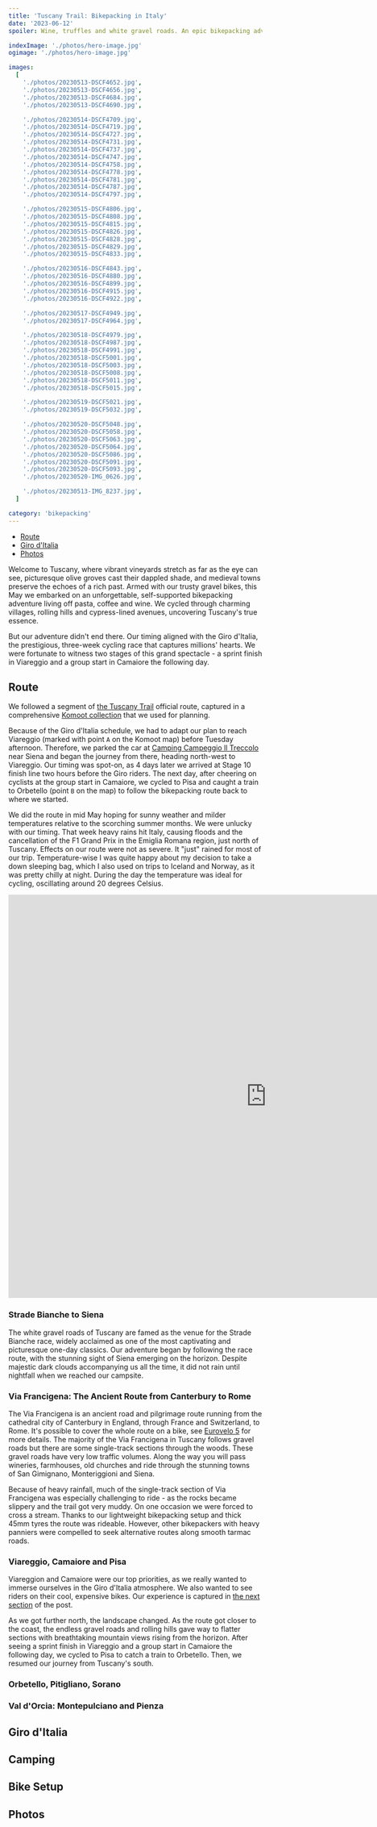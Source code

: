 ```yaml
---
title: 'Tuscany Trail: Bikepacking in Italy'
date: '2023-06-12'
spoiler: Wine, truffles and white gravel roads. An epic bikepacking adventure in Tuscany that took us off the beaten path and got us see two stages of the Giro d'Italia.

indexImage: './photos/hero-image.jpg'
ogimage: './photos/hero-image.jpg'

images:
  [
    './photos/20230513-DSCF4652.jpg',
    './photos/20230513-DSCF4656.jpg',
    './photos/20230513-DSCF4684.jpg',
    './photos/20230513-DSCF4690.jpg',

    './photos/20230514-DSCF4709.jpg',
    './photos/20230514-DSCF4719.jpg',
    './photos/20230514-DSCF4727.jpg',
    './photos/20230514-DSCF4731.jpg',
    './photos/20230514-DSCF4737.jpg',
    './photos/20230514-DSCF4747.jpg',
    './photos/20230514-DSCF4758.jpg',
    './photos/20230514-DSCF4778.jpg',
    './photos/20230514-DSCF4781.jpg',
    './photos/20230514-DSCF4787.jpg',
    './photos/20230514-DSCF4797.jpg',

    './photos/20230515-DSCF4806.jpg',
    './photos/20230515-DSCF4808.jpg',
    './photos/20230515-DSCF4815.jpg',
    './photos/20230515-DSCF4826.jpg',
    './photos/20230515-DSCF4828.jpg',
    './photos/20230515-DSCF4829.jpg',
    './photos/20230515-DSCF4833.jpg',

    './photos/20230516-DSCF4843.jpg',
    './photos/20230516-DSCF4880.jpg',
    './photos/20230516-DSCF4899.jpg',
    './photos/20230516-DSCF4915.jpg',
    './photos/20230516-DSCF4922.jpg',

    './photos/20230517-DSCF4949.jpg',
    './photos/20230517-DSCF4964.jpg',

    './photos/20230518-DSCF4979.jpg',
    './photos/20230518-DSCF4987.jpg',
    './photos/20230518-DSCF4991.jpg',
    './photos/20230518-DSCF5001.jpg',
    './photos/20230518-DSCF5003.jpg',
    './photos/20230518-DSCF5008.jpg',
    './photos/20230518-DSCF5011.jpg',
    './photos/20230518-DSCF5015.jpg',

    './photos/20230519-DSCF5021.jpg',
    './photos/20230519-DSCF5032.jpg',

    './photos/20230520-DSCF5048.jpg',
    './photos/20230520-DSCF5058.jpg',
    './photos/20230520-DSCF5063.jpg',
    './photos/20230520-DSCF5064.jpg',
    './photos/20230520-DSCF5086.jpg',
    './photos/20230520-DSCF5091.jpg',
    './photos/20230520-DSCF5093.jpg',
    './photos/20230520-IMG_0626.jpg',

    './photos/20230513-IMG_8237.jpg',
  ]

category: 'bikepacking'
---
```


- [Route](#route)
- [Giro d'Italia](#giro-ditalia)
- [Photos](#photos)

<MakeItBigContainer>
  <ImageComponent
    image={props.frontmatter.images[13]}
    description=""
  ></ImageComponent>
</MakeItBigContainer>

Welcome to Tuscany, where vibrant vineyards stretch as far as the eye can see, picturesque olive groves cast their dappled shade, and medieval towns preserve the echoes of a rich past. Armed with our trusty gravel bikes, this May we embarked on an unforgettable, self-supported bikepacking adventure living off pasta, coffee and wine. We cycled through charming villages, rolling hills and cypress-lined avenues, uncovering Tuscany's true essence.

But our adventure didn't end there. Our timing aligned with the Giro d'Italia, the prestigious, three-week cycling race that captures millions' hearts. We were fortunate to witness two stages of this grand spectacle - a sprint finish in Viareggio and a group start in Camaiore the following day.

## Route

We followed a segment of [the Tuscany Trail](https://www.tuscanytrail.it/en/) official route, captured in a comprehensive [Komoot collection](https://www.komoot.com/collection/1194075/the-tuscany-trail-bikepacking-in-the-heart-of-italy) that we used for planning.

Because of the Giro d'Italia schedule, we had to adapt our plan to reach Viareggio (marked with point `A` on the Komoot map) before Tuesday afternoon. Therefore, we parked the car at [Camping Campeggio Il Treccolo](https://www.google.com/maps?cid=5080116974213461952) near Siena and began the journey from there, heading north-west to Viareggio. Our timing was spot-on, as 4 days later we arrived at Stage 10 finish line two hours before the Giro riders. The next day, after cheering on cyclists at the group start in Camaiore, we cycled to Pisa and caught a train to Orbetello (point `B` on the map) to follow the bikepacking route back to where we started.

We did the route in mid May hoping for sunny weather and milder temperatures relative to the scorching summer months. We were unlucky with our timing. That week heavy rains hit Italy, causing floods and the cancellation of the F1 Grand Prix in the Emiglia Romana region, just north of Tuscany. Effects on our route were not as severe. It "just" rained for most of our trip. Temperature-wise I was quite happy about my decision to take a down sleeping bag, which I also used on trips to Iceland and Norway, as it was pretty chilly at night. During the day the temperature was ideal for cycling, oscillating around 20 degrees Celsius.

<MakeItBigContainer>
  <LazyIframe height="800px">
    <iframe
      src="https://www.komoot.com/tour/655862692/embed?profile=1"
      width="1024"
      height="800"
      frameborder="0"
      scrolling="no"
      loading="lazy"
      style="margin: 0;"
    ></iframe>
  </LazyIframe>
</MakeItBigContainer>

### Strade Bianche to Siena

The white gravel roads of Tuscany are famed as the venue for the Strade Bianche race, widely acclaimed as one of the most captivating and picturesque one-day classics. Our adventure began by following the race route, with the stunning sight of Siena emerging on the horizon. Despite majestic dark clouds accompanying us all the time, it did not rain until nightfall when we reached our campsite.

<MakeItBigContainer>
  <ImageComponent
    image={props.frontmatter.images[0]}
    description="You don't need a weather app to see that it will be a rainy day."
    isRow
  ></ImageComponent>
  <Container>
    <Column>
      <ImageComponent
        image={props.frontmatter.images[45]}
        description="Following the white gravels of Strade Bianche"
        isRow
      ></ImageComponent>
    </Column>
    <Column>
      <ImageComponent
        image={props.frontmatter.images[2]}
        description="Canyon Grizl with bikepacking setup on Piazza del Campo in Siena."
      ></ImageComponent>
    </Column>
  </Container>
</MakeItBigContainer>

### Via Francigena: The Ancient Route from Canterbury to Rome

The Via Francigena is an ancient road and pilgrimage route running from the cathedral city of Canterbury in England, through France and Switzerland, to Rome. It's possible to cover the whole route on a bike, see [Eurovelo 5](https://en.eurovelo.com/ev5) for more details. The majority of the Via Francigena in Tuscany follows gravel roads but there are some single-track sections through the woods. These gravel roads have very low traffic volumes. Along the way you will pass wineries, farmhouses, old churches and ride through the stunning towns of San Gimignano, Monteriggioni and Siena.

<MakeItBigContainer>
  <ImageComponent
    image={props.frontmatter.images[4]}
    description="Lots of rain on day 2. Photo captured as we were passing through Monteriggioni."
    isRow
  ></ImageComponent>
  <Container>
    <Column>
      <ImageComponent
        image={props.frontmatter.images[10]}
        description="View of San Gimignano with its famous towers."
      ></ImageComponent>
    </Column>
    <Column>
      <ImageComponent image={props.frontmatter.images[5]}></ImageComponent>
    </Column>
  </Container>
</MakeItBigContainer>

Because of heavy rainfall, much of the single-track section of Via Francigena was especially challenging to ride - as the rocks became slippery and the trail got very muddy. On one occasion we were forced to cross a stream. Thanks to our lightweight bikepacking setup and thick 45mm tyres the route was rideable. However, other bikepackers with heavy panniers were compelled to seek alternative routes along smooth tarmac roads.

<MakeItBigContainer>
  <Container>
    <Column>
      <ImageComponent
        image={props.frontmatter.images[9]}
        description="Crossing shallow stream on a loaded bike."
        isRow
      ></ImageComponent>
    </Column>
    <Column>
      <ImageComponent
        image={props.frontmatter.images[7]}
        description="Rain made some parts of Via Francigena hard to ride. Lots of mud and slippery rocks."
        isRow
      ></ImageComponent>
    </Column>
  </Container>
</MakeItBigContainer>

### Viareggio, Camaiore and Pisa

Viareggion and Camaiore were our top priorities, as we really wanted to immerse ourselves in the Giro d'Italia atmosphere. We also wanted to see riders on their cool, expensive bikes. Our experience is captured in [the next section](#giro-ditalia) of the post.

As we got further north, the landscape changed. As the route got closer to the coast, the endless gravel roads and rolling hills gave way to flatter sections with breathtaking mountain views rising from the horizon. After seeing a sprint finish in Viareggio and a group start in Camaiore the following day, we cycled to Pisa to catch a train to Orbetello. Then, we resumed our journey from Tuscany's south.

<MakeItBigContainer>
  <ImageComponent
    image={props.frontmatter.images[26]}
    description="Route close to Viareggio. The landscape differs from the endless gravel roads and rolling hills near Siena in central Tuscany."
    isRow
  ></ImageComponent>
  <Container>
    <Column>
      <ImageComponent
        image={props.frontmatter.images[22]}
        description="Cathedral of Lucca"
        isRow
      ></ImageComponent>
    </Column>
    <Column>
      <ImageComponent
        image={props.frontmatter.images[25]}
        description="Porto di Viareggio"
        isRow
      ></ImageComponent>
    </Column>
  </Container>
  <Container>
    <Column>
      <ImageComponent
        image={props.frontmatter.images[17]}
        description=""
        isRow
      ></ImageComponent>
    </Column>
    <Column flex={2.045}>
      <ImageComponent
        image={props.frontmatter.images[19]}
        description=""
        isRow
      ></ImageComponent>
    </Column>
  </Container>
</MakeItBigContainer>

### Orbetello, Pitigliano, Sorano

<MakeItBigContainer>
  <Container>
    <Column>
      <ImageComponent
        image={props.frontmatter.images[30]}
        description="Tyrrhenian Sea view from a beach near Orbetello"
        isRow
      ></ImageComponent>
    </Column>
    <Column>
      <ImageComponent
        image={props.frontmatter.images[31]}
        description="Trail in coastal woods"
        isRow
      ></ImageComponent>
    </Column>
  </Container>
  <Container>
    <Column>
      <ImageComponent
        image={props.frontmatter.images[35]}
        description="Sorano and my bike"
      ></ImageComponent>
    </Column>
    <Column>
      <ImageComponent
        image={props.frontmatter.images[34]}
        description="Pitigliano"
      ></ImageComponent>
    </Column>
  </Container>
</MakeItBigContainer>

### Val d'Orcia: Montepulciano and Pienza

<MakeItBigContainer>
  <ImageComponent
    image={props.frontmatter.images[43]}
    description=""
    isRow
  ></ImageComponent>
  <Container>
    <Column>
      <ImageComponent
        image={props.frontmatter.images[42]}
        description=""
        isRow
      ></ImageComponent>
    </Column>
    <Column flex={2.255}>
      <ImageComponent
        image={props.frontmatter.images[40]}
        description=""
        isRow
      ></ImageComponent>
    </Column>
  </Container>
  <Container>
    <Column>
      <ImageComponent
        image={props.frontmatter.images[41]}
        description=""
        isRow
      ></ImageComponent>
    </Column>
    <Column>
      <ImageComponent
        image={props.frontmatter.images[38]}
        description=""
        isRow
      ></ImageComponent>
    </Column>
  </Container>
</MakeItBigContainer>

## Giro d'Italia

<MakeItBigContainer>
  <ImageComponent
    image={props.frontmatter.images[23]}
    description="Peleton sprint finish of stage 10 in Viareggio. Magnus Cort won in the breakaway."
    isRow
  ></ImageComponent>
  <Container>
    <Column>
      <ImageComponent
        image={props.frontmatter.images[24]}
        description=""
        isRow
      ></ImageComponent>
    </Column>
    <Column>
      <ImageComponent
        image={props.frontmatter.images[28]}
        description=""
        isRow
      ></ImageComponent>
    </Column>
  </Container>
  <ImageComponent
    image={props.frontmatter.images[27]}
    description=""
  ></ImageComponent>
</MakeItBigContainer>

## Camping

## Bike Setup

<MakeItBigContainer>
  <ImageComponent
    image={props.frontmatter.images[29]}
    description=""
    isRow
  ></ImageComponent>
  <Container>
    <Column>
      <ImageComponent
        image={props.frontmatter.images[47]}
        description=""
        isRow
      ></ImageComponent>
    </Column>
    <Column>
      <ImageComponent
        image={props.frontmatter.images[44]}
        description=""
        isRow
      ></ImageComponent>
    </Column>
  </Container>
</MakeItBigContainer>

## Photos

<MakeItBigContainer>
  <Container>
    <Column>
      <ImageComponent
        image={props.frontmatter.images[1]}
        description=""
        isRow
      ></ImageComponent>
    </Column>
    <Column>
      <ImageComponent
        image={props.frontmatter.images[3]}
        description=""
        isRow
      ></ImageComponent>
    </Column>
  </Container>
  <Container>
    <Column>
      <ImageComponent
        image={props.frontmatter.images[6]}
        description=""
        isRow
      ></ImageComponent>
    </Column>
    <Column>
      <ImageComponent
        image={props.frontmatter.images[8]}
        description=""
        isRow
      ></ImageComponent>
    </Column>
  </Container>
  <Container>
    <Column>
      <ImageComponent
        image={props.frontmatter.images[11]}
        description=""
        isRow
      ></ImageComponent>
    </Column>
    <Column>
      <ImageComponent
        image={props.frontmatter.images[12]}
        description=""
        isRow
      ></ImageComponent>
    </Column>
  </Container>
  <Container>
    <Column>
      <ImageComponent
        image={props.frontmatter.images[14]}
        description=""
        isRow
      ></ImageComponent>
    </Column>
    <Column>
      <ImageComponent
        image={props.frontmatter.images[15]}
        description=""
        isRow
      ></ImageComponent>
    </Column>
  </Container>
  <Container>
    <Column>
      <ImageComponent
        image={props.frontmatter.images[16]}
        description=""
        isRow
      ></ImageComponent>
    </Column>
    <Column>
      <ImageComponent
        image={props.frontmatter.images[18]}
        description=""
        isRow
      ></ImageComponent>
    </Column>
  </Container>
  <Container>
    <Column>
      <ImageComponent
        image={props.frontmatter.images[33]}
        description=""
      ></ImageComponent>
    </Column>
    <Column>
      <ImageComponent
        image={props.frontmatter.images[32]}
        description=""
      ></ImageComponent>
    </Column>
  </Container>
</MakeItBigContainer>
